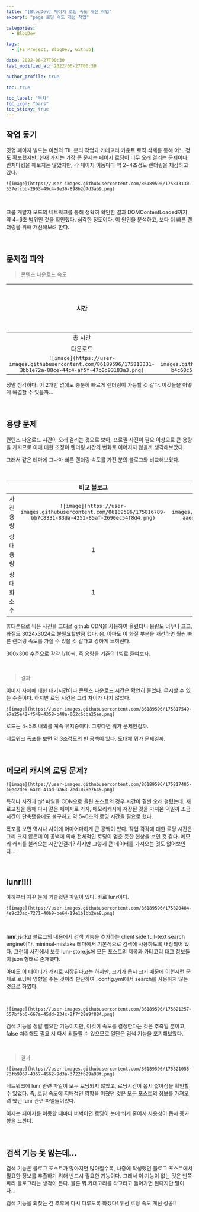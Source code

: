 ```yaml
---
title: "[BlogDev] 페이지 로딩 속도 개선 작업"
excerpt: "page 로딩 속도 개선 작업"

categories:
  - BlogDev

tags:
  - [FE Project, BlogDev, Github]

date: 2022-06-27T00:30
last_modified_at: 2022-06-27T00:30

author_profile: true

toc: true

toc_label: "목차"
toc_icon: "bars"
toc_sticky: true
---
```



## 작업 동기

깃헙 페이지 빌드는 이전의 TIL 분리 작업과 카테고리 카운트 로직 삭제를 통해 어느 정도 확보했지만, 현재 가지는 가장 큰 문제는 페이지 로딩이 너무 오래 걸리는 문제이다. 벤치마킹을 해보지는 않았지만, 각 페이지 이동마다 약 2~4초정도 렌더링을 체감하고 있다. 

`![image](https://user-images.githubusercontent.com/86189596/175813130-537efcbb-2903-49c4-9e36-898b2d7d3ab9.png)`

<br />

크롬 개발자 모드의 네트워크를 통해 정확히 확인한 결과 DOMContentLoaded까지 약 4~6초 범위인 것을 확인했다. 심각한 정도이다. 이 원인을 분석하고, 보다 더 빠른 렌더링을 위해 개선해보려 한다.

<br />

## 문제점 파악

> 콘텐츠 다운로드 속도

|시간|프로필 사진|접속 유저 카운트 뱃지|
|:---:|:---:|:---:|
|총 시간|5.31s|1.07s|
|다운로드|4.92초|1.|
|`![image](https://user-images.githubusercontent.com/86189596/175813331-3bb1e72a-88ce-44c4-af5f-47b0d93183a3.png)`|`![image](https://user-images.githubusercontent.com/86189596/175813347-b4c60c53-0158-46df-9912-db1aadf9d301.png)`|

정말 심각하다. 이 2개만 없애도 충분히 빠르게 렌더링이 가능할 것 같다. 이것들을 어떻게 해결할 수 있을까...

<br />

## 용량 문제

컨텐츠 다운로드 시간이 오래 걸리는 것으로 보아, 프로필 사진이 필요 이상으로 큰 용량을 가지므로 이에 대한 조정이 렌더링 시간의 변화로 이어지지 않을까 생각해보았다.

그래서 같은 테마에 그나마 빠른 렌더링 속도를 가진 분의 블로그와 비교해보았다.

<br />

||비교 블로그|내 블로그|
|:---:|:---:|:---:|
|사진 용량|`![image](https://user-images.githubusercontent.com/86189596/175816789-bb7c8331-83da-4252-85af-2690ec54f8d4.png)`|`![image](https://user-images.githubusercontent.com/86189596/175816803-aaeef19b-1db9-4e8b-8e96-2a556c799d0d.png)`|
|상대 용량|1|19.3|
|상대 화소수|1|61.11|

휴대폰으로 찍은 사진을 그대로 github CDN을 사용하여 올렸더니 용량도 너무나 크고, 화질도 3024x3024로 불필요할만큼 컸다. 음. 아마도 이 화질 부분을 개선하면 훨씬 빠른 렌더링 속도를 가질 수 있을 것 같다고 강하게 느껴진다. 

300x300 수준으로 각각 1/10씩, 즉 용량을 기존의 1%로 줄여보자.

<br />

> 결과

이미지 자체에 대한 대기시간이나 콘텐츠 다운로드 시간은 확연히 줄었다. 무시할 수 있는 수준이다. 하지만 로딩 시간은 그리 차이가 나지 않았다. 

`![image](https://user-images.githubusercontent.com/86189596/175817549-e7e25e42-f549-4358-b48a-062c6cba25ee.png)`

로드는 4~5초 내외를 계속 유지중이다. 그렇다면 뭐가 문제인걸까.

네트워크 폭포를 보면 약 3초정도의 빈 공백이 있다. 도대체 뭐가 문제일까.

<br />

## 메모리 캐시의 로딩 문제?

`![image](https://user-images.githubusercontent.com/86189596/175817485-b0ec2de6-6acd-41ad-9a63-7ed1078e7645.png)`

특히나 사진과 gif 파일을 CDN으로 올린 포스트의 경우 시간이 훨씬 오래 걸렸는데, 새로고침을 통해 다시 같은 페이지로 가자, 메모리캐시에 저장된 것을 가져온 덕일까 조금 시간이 단축됐음에도 불구하고 약 5~6초의 로딩 시간을 필요로 했다.

폭포를 보면 역시나 사이에 어마어마하게 큰 공백이 있다. 작업 각각에 대한 로딩 시간은 그리 크지 않은데 이 공백에 의해 전체적인 로딩이 멈춘 듯한 현상을 보인 것 같다. 메모리 캐시를 불러오는 시간인걸까? 하지만 그렇게 큰 데이터를 가져오는 것도 없어보인다...

<br />

## lunr!!!!

아까부터 자꾸 눈에 거슬렸던 파일이 있다. 바로 lunr이다.

`![image](https://user-images.githubusercontent.com/86189596/175820484-4e9c23ac-7271-40b9-be64-19e1b1bb2ea8.png)`

<br />

**lunr.js**라고 블로그의 내용에서 검색 기능을 추가하는 client side full-text search engine이다. minimal-mistake 테마에서 기본적으로 검색에 사용하도록 내장되어 있다. 그런데 사진에서 보듯 lunr-store.js에 모든 포스트의 제목과 카테고리 태그 정보들이 json 형태로 존재했다. 

아마도 이 데이터가 캐시로 저장된다고는 하지만, 크기가 몹시 크기 때문에 이런저런 문제로 로딩에 영향을 주는 것이라 판단하여 _config.yml에서 search를 사용하지 않는 것으로 하였다.

<br />

`![image](https://user-images.githubusercontent.com/86189596/175821257-557bfbb6-667a-45dd-834c-2f7f28e9f884.png)`

검색 기능을 정말 필요한 기능이지만, 이것이 속도를 결정한다는 것은 추측일 뿐이고, false 처리해도 필요 시 다시 되돌릴 수 있으므로 일단은 검색 기능을 포기해보았다.

<br />

> 결과

`![image](https://user-images.githubusercontent.com/86189596/175821055-73fb9967-4367-4562-9d3a-3722fb29a98f.png)`

네트워크에 lunr 관련 파일이 모두 로딩되지 않았고, 로딩시간이 몹시 짧아짐을 확인할 수 있었다. 즉, 로딩 속도에 지배적인 영향을 미쳤던 것은 모든 포스트의 정보를 가져오려 했던 lunr 관련 파일들이었다. 

이제는 페이지를 이동할 때마다 버벅이던 로딩이 눈에 띄게 줄어서 사용성이 몹시 증가함을 느낀다.

<br />

## 검색 기능 못 잃는데...

검색 기능은 블로그 포스트가 많아지면 많아질수록, 나중에 작성했던 블로그 포스트에서 필요한 정보를 추출하기 위해 반드시 필요한 기능이다. 그래서 이 기능이 없는 것은 반쪽짜리 블로그라는 생각이 든다. 물론 뭐 카테고리를 타고타고 들어가면 된다지만 말이다...

검색 기능을 되찾는 건 추후에 다시 다루도록 하겠다! 우선 로딩 속도 개선 성공!!


